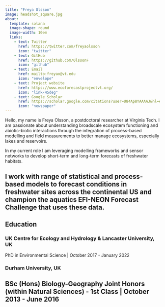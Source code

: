 ```yaml
---
title: "Freya Olsson"
image: headshot_square.jpg
about: 
  template: solana
  image-shape: round
  image-width: 10em
  links:
    - text: Twitter
      href: https://twitter.com/freyaolsson
      icon: "twitter"
    - text: GitHub
      href: https://github.com/OlssonF
      icon: "github"
    - text: Email
      href: mailto:freyao@vt.edu
      icon: "envelope"
    - text: Project website
      href: https://www.ecoforecastprojectvt.org/
      icon: "link-45deg"
    - text: Google Scholar
      href: https://scholar.google.com/citations?user=U84Ap8YAAAAJ&hl=en&oi=ao
      icon: "newspaper"
---
```



Hello, my name is Freya Olsson, a postdoctoral researcher at Virginia Tech. I am passionate about understanding broadscale ecosystem functioning and abiotic-biotic interactions through the integration of process-based modelling and field measurements to better manage ecosystems, especially lakes and reservoirs. 

In my current role I am leveraging modelling frameworks and sensor networks to develop short-term and long-term forecasts of freshwater habitats.  

I work with range of statistical and process-based models to forecast conditions in freshwater sites across the continental US and champion the aquatics EFI-NEON Forecast Challenge that uses these data.
---

## Education 

### UK Centre for Ecology and Hydrology & Lancaster University, UK

PhD in Environmental Science | October 2017 - January 2022

### Durham University, UK

BSc (Hons) Biology-Geography Joint Honors (within Natural Sciences) - 1st Class | October 2013 - June 2016
---

## 
